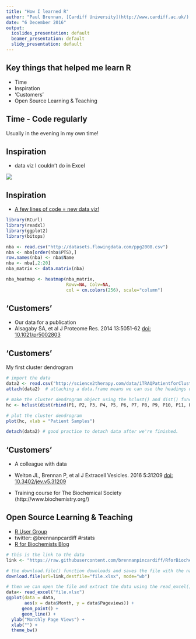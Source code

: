 ```yaml
---
title: "How I learned R"
author: "Paul Brennan, [Cardiff University](http://www.cardiff.ac.uk/) School of Medicine"
date: "6 December 2016"
output:
  ioslides_presentation: default
  beamer_presentation: default
  slidy_presentation: default
---
```


## Key things that helped me learn R

- Time
- Inspiration
- 'Customers'
- Open Source Learning & Teaching

## Time - Code regularly 
Usually in the evening in my own time!

## Inspiration 
- data viz I couldn't do in Excel

![](/Users/paulbrennan/Desktop/vizThis.png )

## Inspiration 
- [A few lines of code = new data viz!](https://flowingdata.com/2010/01/21/how-to-make-a-heatmap-a-quick-and-easy-solution/)
```r
library(RCurl)
library(readxl)
library(ggplot2)
library(bitops)

nba <- read.csv("http://datasets.flowingdata.com/ppg2008.csv")
nba <- nba[order(nba$PTS),]
row.names(nba) <- nba$Name
nba <- nba[,2:20]
nba_matrix <- data.matrix(nba)
```

```r
nba_heatmap <- heatmap(nba_matrix, 
                       Rowv=NA, Colv=NA, 
                       col = cm.colors(256), scale="column")
```

## 'Customers' 
- Our data for a publication
- Alsagaby SA, et al J Proteome Res. 2014 13:5051-62 [doi: 10.1021/pr5002803](http://pubs.acs.org/doi/abs/10.1021/pr5002803)


## 'Customers' 
My first cluster dendrogram
```r
# import the data
data2 <- read.csv("http://science2therapy.com/data/iTRAQPatientforCluster.csv", header=TRUE)
attach(data2)  # attaching a data.frame means we can use the headings directly. 
```

```r
# make the cluster dendrogram object using the hclust() and dist() functions
hc <- hclust(dist(rbind(P1, P2, P3, P4, P5, P6, P7, P8, P9, P10, P11, P12)))  

# plot the cluster dendrogram 
plot(hc, xlab = "Patient Samples")
```

```r
detach(data2) # good practice to detach data after we're finished.
```

## 'Customers' 
- A colleague with data
- Welton JL, Brennan P, et al J Extracell Vesicles. 2016 5:31209
[doi: 10.3402/jev.v5.31209](http://www.journalofextracellularvesicles.net/index.php/jev/article/view/31209)

- Training course for The Biochemical Society
 (http://www.biochemistry.org/) 


## Open Source Learning & Teaching
 - [R User Group](http://www.meetup.com/Cardiff-R-User-Group/)
 - twitter: @brennanpcardiff #rstats
 - [R for Biochemists Blog](http://rforbiochemists.blogspot.co.uk)
```r

# this is the link to the data
link <- "https://raw.githubusercontent.com/brennanpincardiff/RforBiochemists/master/data/pageViews.xlsx"

# the download.file() function downloads and saves the file with the name given
download.file(url=link,destfile="file.xlsx", mode="wb")

# then we can open the file and extract the data using the read_excel() function. 
data<- read_excel("file.xlsx")
ggplot(data = data, 
       aes(x = data$Month, y = data$Pageviews)) +
      geom_point() +
      geom_line() +
  ylab("Monthly Page Views") +
  xlab("") +
  theme_bw()
     
```





